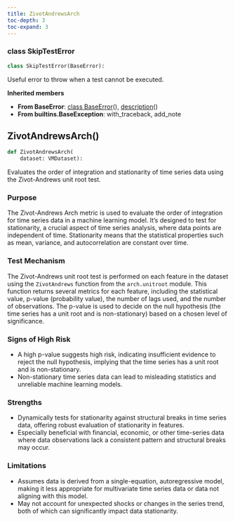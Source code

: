 ```yaml
---
title: ZivotAndrewsArch
toc-depth: 3
toc-expand: 3
---
```


### [class]{.muted} SkipTestError

```python
class SkipTestError(BaseError):
```

Useful error to throw when a test cannot be executed.

**Inherited members**

- **From BaseError**: [class BaseError](#BaseError)[()]{.muted}, [description](#description)[()]{.muted}
- **From builtins.BaseException**: with_traceback, add_note

## ZivotAndrewsArch[()]{.muted}

```python
def ZivotAndrewsArch(
    dataset: VMDataset):
```

Evaluates the order of integration and stationarity of time series data using the Zivot-Andrews unit root test.

### Purpose

The Zivot-Andrews Arch metric is used to evaluate the order of integration for time series data in a machine learning model. It's designed to test for stationarity, a crucial aspect of time series analysis, where data points are independent of time. Stationarity means that the statistical properties such as mean, variance, and autocorrelation are constant over time.

### Test Mechanism

The Zivot-Andrews unit root test is performed on each feature in the dataset using the `ZivotAndrews` function from the `arch.unitroot` module. This function returns several metrics for each feature, including the statistical value, p-value (probability value), the number of lags used, and the number of observations. The p-value is used to decide on the null hypothesis (the time series has a unit root and is non-stationary) based on a chosen level of significance.

### Signs of High Risk

- A high p-value suggests high risk, indicating insufficient evidence to reject the null hypothesis, implying that the time series has a unit root and is non-stationary.
- Non-stationary time series data can lead to misleading statistics and unreliable machine learning models.

### Strengths

- Dynamically tests for stationarity against structural breaks in time series data, offering robust evaluation of stationarity in features.
- Especially beneficial with financial, economic, or other time-series data where data observations lack a consistent pattern and structural breaks may occur.

### Limitations

- Assumes data is derived from a single-equation, autoregressive model, making it less appropriate for multivariate time series data or data not aligning with this model.
- May not account for unexpected shocks or changes in the series trend, both of which can significantly impact data stationarity.
